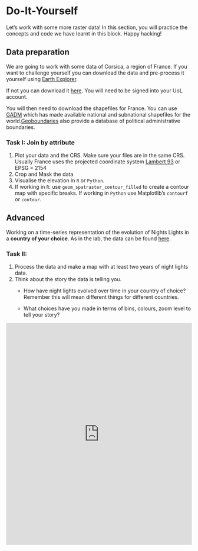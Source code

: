 # Do-It-Yourself {#sec-map-raster-DIY .unnumbered}

Let's work with some more raster data! In this section, you will practice the concepts and code we have learnt in this block. Happy hacking!

## Data preparation

We are going to work with some data of Corsica, a region of France. If you want to challenge yourself you can download the data and pre-process it yourself using [Earth Explorer](https://earthexplorer.usgs.gov/).

If not you can download it [here](https://theuniversityofliverpool-my.sharepoint.com/:u:/g/personal/pietrost_liverpool_ac_uk/EYaxWikecFxPqLTzUNp7Ch0Bxxiv9hyv1bg5lzh6fUcTrg?e=bTdi70). You will need to be signed into your UoL account.

You will then need to download the shapefiles for France. You can use [GADM](https://gadm.org/formats.html) which has made available national and subnational shapefiles for the world.[Geoboundaries](https://www.geoboundaries.org/) also provide a database of political administrative boundaries.

### Task I: Join by attribute

1.  Plot your data and the CRS. Make sure your files are in the same CRS. Usually France uses the projected coordinate system [Lambert 93](https://epsg.io/2154) or EPSG = 2154
2.  Crop and Mask the data
3.  Visualise the elevation in `R` or `Python`.
4.  If working in `R`: use `geom_spatraster_contour_filled` to create a contour map with specific breaks. If working in `Python` use Matplotlib's `contourf` or `contour`.

## Advanced

Working on a time-series representation of the evolution of Nights Lights in a **country of your choice**. As in the lab, the data can be found [here](https://www.ngdc.noaa.gov/eog/data/web_data/v4composites/).

### Task II:

1.  Process the data and make a map with at least two years of night lights data.
2.  Think about the story the data is telling you.
    -   How have night lights evolved over time in your country of choice? Remember this will mean different things for different countries.

    -   What choices have you made in terms of bins, colours, zoom level to tell your story?

<iframe src="https://ourworldindata.org/grapher/share-of-the-population-with-access-to-electricity" loading="lazy" style="width: 100%; height: 600px; border: 0px none;">

</iframe>
